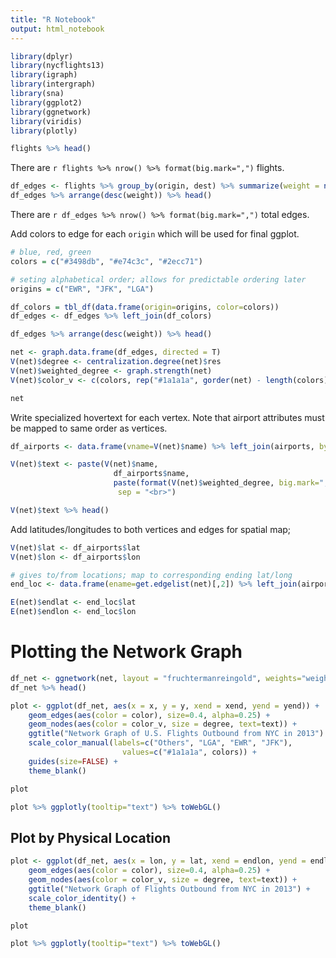 ```yaml
---
title: "R Notebook"
output: html_notebook
---
```


```r
library(dplyr)
library(nycflights13)
library(igraph)
library(intergraph)
library(sna)
library(ggplot2)
library(ggnetwork)
library(viridis)
library(plotly)
```

```r
flights %>% head()
```

There are `r flights %>% nrow() %>% format(big.mark=",")` flights.

```r
df_edges <- flights %>% group_by(origin, dest) %>% summarize(weight = n())
df_edges %>% arrange(desc(weight)) %>% head()
```

There are `r df_edges %>% nrow() %>% format(big.mark=",")` total edges.

Add colors to edge for each `origin` which will be used for final ggplot.

```r
# blue, red, green
colors = c("#3498db", "#e74c3c", "#2ecc71")

# seting alphabetical order; allows for predictable ordering later
origins = c("EWR", "JFK", "LGA")

df_colors = tbl_df(data.frame(origin=origins, color=colors))
df_edges <- df_edges %>% left_join(df_colors)

df_edges %>% arrange(desc(weight)) %>% head()
```


```r
net <- graph.data.frame(df_edges, directed = T)
V(net)$degree <- centralization.degree(net)$res
V(net)$weighted_degree <- graph.strength(net)
V(net)$color_v <- c(colors, rep("#1a1a1a", gorder(net) - length(colors)))

net
```

Write specialized hovertext for each vertex. Note that airport attributes must be mapped to same order as vertices.


```r

df_airports <- data.frame(vname=V(net)$name) %>% left_join(airports, by=c("vname" = "faa"))

V(net)$text <- paste(V(net)$name,
                       df_airports$name,
                       paste(format(V(net)$weighted_degree, big.mark=",", trim=T), "Flights"),
                        sep = "<br>")

V(net)$text %>% head()
```

Add latitudes/longitudes to both vertices and edges for spatial map;

```r
V(net)$lat <- df_airports$lat
V(net)$lon <- df_airports$lon

# gives to/from locations; map to corresponding ending lat/long
end_loc <- data.frame(ename=get.edgelist(net)[,2]) %>% left_join(airports, by=c("ename" = "faa"))

E(net)$endlat <- end_loc$lat
E(net)$endlon <- end_loc$lon
```

# Plotting the Network Graph

```r
df_net <- ggnetwork(net, layout = "fruchtermanreingold", weights="weight", niter=5000, arrow.gap=0)
df_net %>% head()
```

```r
plot <- ggplot(df_net, aes(x = x, y = y, xend = xend, yend = yend)) +
    geom_edges(aes(color = color), size=0.4, alpha=0.25) +
    geom_nodes(aes(color = color_v, size = degree, text=text)) +
    ggtitle("Network Graph of U.S. Flights Outbound from NYC in 2013") +
    scale_color_manual(labels=c("Others", "LGA", "EWR", "JFK"), 
                         values=c("#1a1a1a", colors)) +
    guides(size=FALSE) +
    theme_blank()

plot
```

```r
plot %>% ggplotly(tooltip="text") %>% toWebGL()
```

## Plot by Physical Location

```r
plot <- ggplot(df_net, aes(x = lon, y = lat, xend = endlon, yend = endlat)) +
    geom_edges(aes(color = color), size=0.4, alpha=0.25) +
    geom_nodes(aes(color = color_v, size = degree, text=text)) +
    ggtitle("Network Graph of Flights Outbound from NYC in 2013") +
    scale_color_identity() +
    theme_blank()

plot
```

```r
plot %>% ggplotly(tooltip="text") %>% toWebGL()
```
